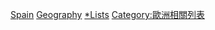 {{Portal|西班牙}}
{{Category explanation|和[[西班牙地理|西班牙地理]]相關的[[Wikipedia:列表|維基百科列表]]。}}
[[Category:各國地理相關列表|Spain]]
[[Category:西班牙相關列表|Geography]]
[[Category:西班牙地理|*Lists]]
[[Category:歐洲相關列表|Category:歐洲相關列表]]